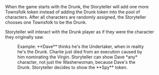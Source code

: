 <Callout type="info">
  When the game starts with the Drunk, the Storyteller will add one more Townsfolk token instead of adding the Drunk token into the pool of characters. After all characters are randomly assigned, the Storyteller chooses one Townsfolk to be the Drunk.

  Storyteller will interact with the Drunk player as if they were the character they originally saw.
</Callout>

<figure>
  <ImageZoom src="/examples/drunk.png" width={600} height={600} />
  <figcaption>Example: **Dave** thinks he's the Undertaker, when in reality he's the Drunk. Charlie just died from an execution caused by him nominating the Virgin. Storyteller can show Dave *any* character, not just the Washerwoman, because Dave's the Drunk. Storyteller decides to show the **Spy** token.</figcaption>
</figure>
